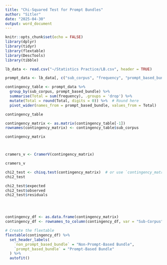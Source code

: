 ```yaml
---
title: "Chi-Squared Test for Prompt Bundles"
author: "Sitler"
date: "2025-04-30"
output: word_document
---
```


```r
knitr::opts_chunk$set(echo = FALSE)
library(dplyr)
library(tidyr)
library(flextable)
library(DescTools)
library(tibble)

lb_data <- read.csv("~/Statistics Practice/LB.csv", header = TRUE)

prompt_data <- lb_data[, c("sub_corpus", "frequency", "prompt_based_bundle")]

contingency_table <- prompt_data %>%
  group_by(sub_corpus, prompt_based_bundle) %>%
  summarise(Total = sum(frequency), .groups = 'drop') %>%
  mutate(Total = round(Total, digits = 0)) %>%  # Round here
  pivot_wider(names_from = prompt_based_bundle, values_from = Total)

contingency_table

contingency_matrix <- as.matrix(contingency_table[-1])  
rownames(contingency_matrix) <- contingency_table$sub_corpus

contingency_matrix



cramers_v <- CramerV(contingency_matrix)

cramers_v

chi2_test <- chisq.test(contingency_matrix)  # or use `contingency_matrix`
chi2_test

chi2_test$expected
chi2_test$observed
chi2_test$residuals





```

```r
contingency_df <- as.data.frame(contingency_matrix)
contingency_df <- rownames_to_column(contingency_df, var = "Sub-Corpus")

# Create the flextable
flextable(contingency_df) %>%
  set_header_labels(
    `non_prompt_based_bundle` = "Non-Prompt-Based Bundle",
    `prompt_based_bundle` = "Prompt-Based Bundle"
  ) %>%
  autofit()
```


